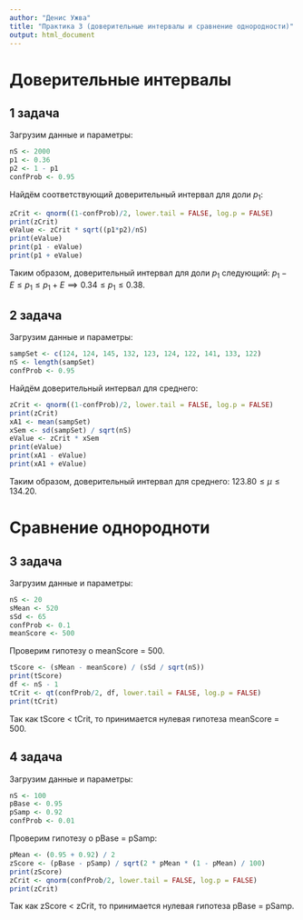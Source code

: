 ```yaml
---
author: "Денис Ужва"
title: "Практика 3 (доверительные интервалы и сравнение однородности)"
output: html_document
---
```





# Доверительные интервалы


## 1 задача

Загрузим данные и параметры:

```r
nS <- 2000
p1 <- 0.36
p2 <- 1 - p1
confProb <- 0.95
```

Найдём соответствующий доверительный интервал для доли $p_1$:

```r
zCrit <- qnorm((1-confProb)/2, lower.tail = FALSE, log.p = FALSE)
print(zCrit)
eValue <- zCrit * sqrt((p1*p2)/nS)
print(eValue)
print(p1 - eValue)
print(p1 + eValue)
```

Таким образом, доверительный интервал для доли $p_1$ следующий: $p_1 - E \leq p_1 \leq p_1 + E \implies 0.34 \leq p_1 \leq 0.38$.


## 2 задача

Загрузим данные и параметры:

```r
sampSet <- c(124, 124, 145, 132, 123, 124, 122, 141, 133, 122)
nS <- length(sampSet)
confProb <- 0.95
```

Найдём доверительный интервал для среднего:

```r
zCrit <- qnorm((1-confProb)/2, lower.tail = FALSE, log.p = FALSE)
print(zCrit)
xA1 <- mean(sampSet)
xSem <- sd(sampSet) / sqrt(nS)
eValue <- zCrit * xSem
print(eValue)
print(xA1 - eValue)
print(xA1 + eValue)
```

Таким образом, доверительный интервал для среднего: $123.80 \leq \mu \leq 134.20$.



# Сравнение однородноти


## 3 задача

Загрузим данные и параметры:

```r
nS <- 20
sMean <- 520
sSd <- 65
confProb <- 0.1
meanScore <- 500
```

Проверим гипотезу о meanScore = 500.

```r
tScore <- (sMean - meanScore) / (sSd / sqrt(nS))
print(tScore)
df <- nS - 1
tCrit <- qt(confProb/2, df, lower.tail = FALSE, log.p = FALSE)
print(tCrit)
```

Так как tScore < tCrit, то принимается нулевая гипотеза meanScore = 500.


## 4 задача

Загрузим данные и параметры:

```r
nS <- 100
pBase <- 0.95
pSamp <- 0.92
confProb <- 0.01
```

Проверим гипотезу о pBase = pSamp:

```r
pMean <- (0.95 + 0.92) / 2
zScore <- (pBase - pSamp) / sqrt(2 * pMean * (1 - pMean) / 100)
print(zScore)
zCrit <- qnorm(confProb/2, lower.tail = FALSE, log.p = FALSE)
print(zCrit)
```

Так как zScore < zCrit, то принимается нулевая гипотеза pBase = pSamp.